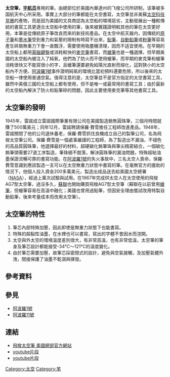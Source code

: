 {{unreferenced|time=2009-10-27T04:09:39+00:00}}
'''太空筆，[[宇航员|宇航员]]'''專用的筆。由總部位於美國內華達州的飞梭公司所研制，该筆被多国航天中心所采用。事實上大部分的筆都能在太空書寫，太空筆並非美蘇[[太空竞赛|太空科技竞赛]]的產物，而是因为美國的文具商認為太空船的環境惡劣，主動發展出一種較傳統的書寫工具更適合太空船中使用的筆，後來被實踐證明較其他的筆在太空更好用，本筆是從傳統原子筆改良而來的新技術產品。在太空中航天器内，因傳統的[[原子筆|原子筆]]和[[墨水筆|墨水筆]]受到重力和氣壓的限制有時寫不出來，[[鉛筆|鉛筆]]、[[自動鉛筆|自動鉛筆]]或[[粉筆|粉筆]]等容易產生碎屑無重力下會一直飄浮，需要使用吸塵機清理，因而不适宜使用。在早期的太空船上都用[[電腦鍵盤|電腦鍵盤]]或消粍較快的[[麥克筆|麥克筆]]書寫，而[[蠟筆|蠟筆]]也是一種選擇，但早期美國的太空船內被注入了純氧，他們為了防火而不使用蠟筆，而早期的麥克筆和蠟筆消粍很快又不能寫很小的字，且蠟筆還要避免給陽光直射而熔化，這對狹小的太空船內不方便。[[阿波羅1號|阿波羅1號]]事件證明純氧的環境比當初預料還要危險，所以後來的太空船一律使用普通空氣。值得注意的是，太空筆並不是官方指定的太空書寫工具，雖然中美俄三國的太空船上都有使用，但不是唯一或最常用的書寫工具；由於最新的太空船內解決了防火和鉛筆碎的問題，因此主要使用麥克筆等其他書寫工具。

==太空筆的發明==
1945年，雷諾成立雷諾國際筆業有限公司在美國製造銷售圓珠筆，三個月時間就賺了500萬美元；同年12月，雷諾聘請保羅‧費雪擔任工程師改進產品。1948年，雷諾關閉了他的公司退休養老，保羅‧費雪抓住良機成立自己的製筆公司，名為飛梭太空筆公司。保羅‧費雪是一個處事嚴謹的工程師，為了製造出不漏油，不褪色的高品質圓珠筆，他選擇最好的材料，超硬碳化鎢筆珠與筆尖精密結合，一個碳化鎢筆頭需要27道工序製造，筆珠絕不脫落，解決圓珠筆的漏油問題，特殊超粘油墨保證流暢可靠的書寫功能。在[[阿波羅1號|阿波羅1號]]的失火事故中，三名太空人喪命，保羅‧費雪意識到應該製造一支可以在太空無重力狀態中書寫的筆。在毫無官方的援助的情況下，他個人投入資金200多萬美元，製造出成品送去給美國太空總署（[[NASA|NASA]]），經過上萬次試驗與試用。在1967年完成供太空人在太空使用的飛梭AG7型太空筆，過沒多久，[[蘇聯|蘇聯]]也開始購買飛梭AG7型太空筆（蘇聯在以前曾用[[蠟筆|蠟筆]]，但蠟筆容易在高溫中融化；美國也曾用過鉛筆，但因安全理由嘗試改用特製自動鉛筆，後來考量成本而改用太空筆）。

==太空筆的特性==
#筆芯內部特殊加壓，因此即使是無重力狀態下也能書寫。
#特殊的超黏性油墨，在水裡也可以書寫，寫出的字體不會因水而渲開。
#太空與外太空的環境溫度差別很大，有非常高溫，也有非常低溫，太空筆的筆身及筆芯設計都能接受-34℃～121℃的溫度變化。
#由於筆芯需要加壓，故筆芯採密閉式的設計，避免與空氣接觸，及加壓氣體外洩，間接保護了油墨不乾涸與揮發。

==參考資料==
{{reflist}}

== 參見 ==
*[[阿波羅1號|阿波羅1號]]
*[[阿波羅11號|阿波羅11號]]

== 連結 ==
*[http://www.spacepen.com/ 飛梭太空筆 美國總部官方網站]{{Wayback|url=http://www.spacepen.com/ |date=20090922044312 }}
*[http://www.youtube.com/watch?v=-U_Ko19xDow youtube片段]{{Wayback|url=http://www.youtube.com/watch?v=-U_Ko19xDow |date=20140129032950 }}
*[http://www.youtube.com/watch?gl=TW&hl=zh-TW&v=ctucbPtgqCM youtube片段]{{Wayback|url=http://www.youtube.com/watch?gl=TW&hl=zh-TW&v=ctucbPtgqCM |date=20150704183612 }}


[[Category:太空|Category:太空]]
[[Category:笔|Category:笔]]